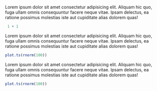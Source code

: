 Lorem ipsum dolor sit amet consectetur adipisicing elit. Aliquam hic quo, fuga ullam omnis consequuntur facere neque vitae. Ipsam delectus, ea ratione possimus molestias iste aut cupiditate alias dolorem quas!



```r
 1 + 1
```

Lorem ipsum dolor sit amet consectetur adipisicing elit. Aliquam hic quo, fuga ullam omnis consequuntur facere neque vitae. Ipsam delectus, ea ratione possimus molestias iste aut cupiditate alias dolorem quas!

```r
plot.ts(rnorm(100))
```


Lorem ipsum dolor sit amet consectetur adipisicing elit. Aliquam hic quo, fuga ullam omnis consequuntur facere neque vitae. Ipsam delectus, ea ratione possimus molestias iste aut cupiditate alias dolorem quas!

```r
plot.ts(rnorm(100))

```
